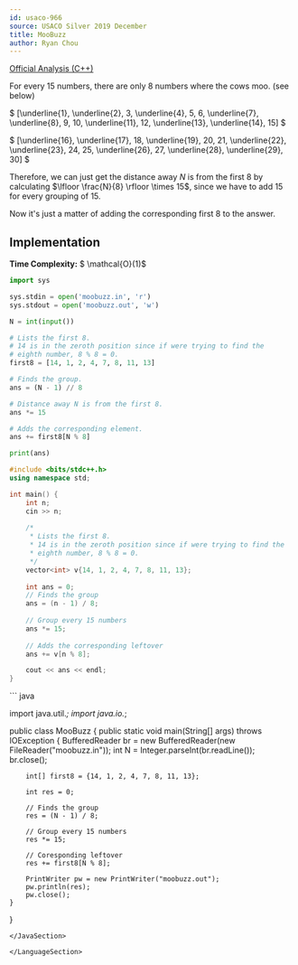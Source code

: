 ```yaml
---
id: usaco-966
source: USACO Silver 2019 December
title: MooBuzz
author: Ryan Chou
---
```


[Official Analysis (C++)](http://www.usaco.org/current/data/sol_moobuzz_silver_dec19.html)

For every $15$ numbers, there are only $8$ numbers where the cows moo. (see below)

$ [\underline{1}, \underline{2}, 3, \underline{4}, 5, 6, \underline{7}, \underline{8}, 9, 10, \underline{11}, 12, \underline{13}, \underline{14}, 15] $

$ [\underline{16}, \underline{17}, 18, \underline{19}, 20, 21, \underline{22}, \underline{23}, 24, 25, \underline{26}, 27, \underline{28}, \underline{29}, 30] $

Therefore, we can just get the distance away $N$ is from the first $8$ by calculating  $\lfloor \frac{N}{8} \rfloor \times 15$, since we have to add $15$ for every grouping of $15$. 

Now it's just a matter of adding the corresponding first $8$ to the answer. 

## Implementation

**Time Complexity:** $ \mathcal{O}(1)$
<LanguageSection>
<PySection>
```py
import sys

sys.stdin = open('moobuzz.in', 'r')
sys.stdout = open('moobuzz.out', 'w')

N = int(input())

# Lists the first 8. 
# 14 is in the zeroth position since if were trying to find the 
# eighth number, 8 % 8 = 0.
first8 = [14, 1, 2, 4, 7, 8, 11, 13]

# Finds the group.
ans = (N - 1) // 8 

# Distance away N is from the first 8.
ans *= 15

# Adds the corresponding element.
ans += first8[N % 8]

print(ans)
```
</PySection>
<CPPSection>

```cpp
#include <bits/stdc++.h>
using namespace std;

int main() {
	int n;
	cin >> n;
        
	/*
	 * Lists the first 8. 
	 * 14 is in the zeroth position since if were trying to find the 
	 * eighth number, 8 % 8 = 0.
	 */
	vector<int> v{14, 1, 2, 4, 7, 8, 11, 13};
	
	int ans = 0;
	// Finds the group
	ans = (n - 1) / 8;
	
	// Group every 15 numbers
	ans *= 15;
	
	// Adds the corresponding leftover
	ans += v[n % 8];

	cout << ans << endl;
}
```

</CPPSection>	
<JavaSection>	
``` java
	
import java.util.*;
import java.io.*;

public class MooBuzz {
	public static void main(String[] args) throws IOException {
		BufferedReader br = new BufferedReader(new FileReader("moobuzz.in"));
		int N = Integer.parseInt(br.readLine());
		br.close();
		 
		int[] first8 = {14, 1, 2, 4, 7, 8, 11, 13};
		 
		int res = 0;
		
		// Finds the group
		res = (N - 1) / 8;
	
		// Group every 15 numbers
		res *= 15;
	
		// Coresponding leftover
		res += first8[N % 8];
                
		PrintWriter pw = new PrintWriter("moobuzz.out");
		pw.println(res);
		pw.close();
	}
}

```
</JavaSection>
	
</LanguageSection>
